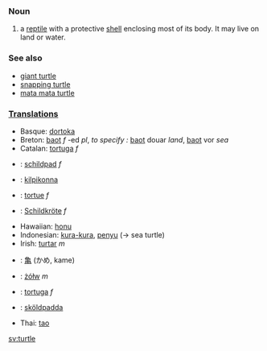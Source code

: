=== Noun ===
#a [[reptile]] with a protective [[shell]] enclosing most of its body.  It may live on land or water.

=== See also ===
*[[giant turtle]]
*[[snapping turtle]]
*[[mata mata turtle]]

===[[Translation]]s===
*Basque: [[dortoka]]
*Breton: [[baot]] ''f'' -ed ''pl'', ''to specify :'' [[baot]] douar ''land'', [[baot]] vor ''sea''
*Catalan: [[tortuga]] ''f''
*{{msg:nl}}: [[schildpad]] ''f''
*{{msg:Fi}}: [[kilpikonna]]
*{{msg:Fr}}: [[tortue]] ''f''
*{{msg:de}}: [[Schildkröte]] ''f''
*Hawaiian: [[honu]]
*Indonesian: [[kura-kura]], [[penyu]] (&rarr; sea turtle)
*Irish: [[turtar]] ''m''
*{{msg:ja}}: [[亀]] (かめ, kame)
*{{msg:pl}}: [[żółw]] ''m''
*{{msg:es}}: [[tortuga]] ''f''
*{{msg:sv}}: [[sköldpadda]]
*Thai: [[tao]]

[[sv:turtle]]
